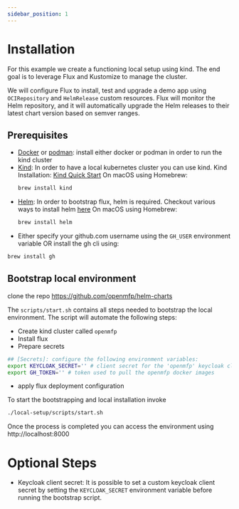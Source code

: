 ```yaml
---
sidebar_position: 1
---
```

# Installation

For this example we create a functioning local setup using kind.
The end goal is to leverage Flux and Kustomize to manage the cluster.

We will configure Flux to install, test and upgrade a demo app using
`OCIRepository` and `HelmRelease` custom resources.
Flux will monitor the Helm repository, and it will automatically
upgrade the Helm releases to their latest chart version based on semver ranges.

## Prerequisites

- [Docker](https://www.docker.com) or [podman](https://podman.io): install either docker or podman in order to run the kind cluster
- [Kind](https://kind.sigs.k8s.io/): In order to have a local kubernetes cluster you can use kind. Kind Installation: [Kind Quick Start](https://kind.sigs.k8s.io/docs/user/quick-start/)
  On macOS using Homebrew:
  ```sh
  brew install kind
  ```
- [Helm](https://helm.sh/): In order to bootstrap flux, helm is required. Checkout various ways to install helm [here](https://helm.sh/docs/intro/install/)
  On macOS using Homebrew:
  ```sh
  brew install helm
  ```
- Either specify your github.com username using the `GH_USER` environment variable OR install the gh cli using:
```sh
brew install gh
```

## Bootstrap local environment

clone the repo https://github.com/openmfp/helm-charts

The `scripts/start.sh` contains all steps needed to bootstrap the local environment. The script will automate the following steps:
- Create kind cluster called `openmfp`
- Install flux
- Prepare secrets

```sh
## [Secrets]: configure the following environment variables:
export KEYCLOAK_SECRET='' # client secret for the 'openmfp' keycloak client
export GH_TOKEN='' # token used to pull the openmfp docker images
```
- apply flux deployment configuration

To start the bootstrapping and local installation invoke
```sh
./local-setup/scripts/start.sh
```

Once the process is completed you can access the environment using http://localhost:8000

# Optional Steps

- Keycloak client secret: It is possible to set a custom keycloak client secret by setting the `KEYCLOAK_SECRET` environment variable before running the bootstrap script.